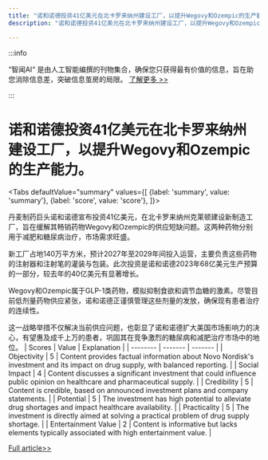 ```yaml
---
title: "诺和诺德投资41亿美元在北卡罗来纳州建设工厂，以提升Wegovy和Ozempic的生产能力。"
description: "诺和诺德投资41亿美元在北卡罗来纳州建设工厂，以提升Wegovy和Ozempic的生产能力。"

---
```



:::info

“智闻AI“ 是由人工智能编撰的刊物集合，确保您只获得最有价值的信息，旨在助您消除信息差，突破信息茧房的局限。  [了解更多 >>](/)

:::

# 诺和诺德投资41亿美元在北卡罗来纳州建设工厂，以提升Wegovy和Ozempic的生产能力。


<Tabs
	defaultValue="summary"
	values={[
	{label: 'summary', value: 'summary'},
	{label: 'score', value: 'score'},
]}>
<TabItem value="summary">


丹麦制药巨头诺和诺德宣布投资41亿美元，在北卡罗来纳州克莱顿建设新制造工厂，旨在缓解其畅销药物Wegovy和Ozempic的供应短缺问题。这两种药物分别用于减肥和糖尿病治疗，市场需求旺盛。

新工厂占地140万平方米，预计2027年至2029年间投入运营，主要负责这些药物的注射器和注射笔的灌装与包装。此次投资是诺和诺德2023年68亿美元生产预算的一部分，较去年的40亿美元有显著增长。

Wegovy和Ozempic属于GLP-1类药物，模拟抑制食欲和调节血糖的激素。尽管目前低剂量药物供应紧张，诺和诺德正谨慎管理这些剂量的发放，确保现有患者治疗的连续性。

这一战略举措不仅解决当前供应问题，也彰显了诺和诺德扩大美国市场影响力的决心，有望惠及成千上万的患者，巩固其在竞争激烈的糖尿病和减肥治疗市场中的地位。
</TabItem>
<TabItem value="score">
	| Scores     | Value   | Explanation |
	| -------- | ------- | ------- |
	| Objectivity  | 5    | Content provides factual information about Novo Nordisk's investment and its impact on drug supply, with balanced reporting.    |
	| Social Impact | 4     | Content discusses a significant investment that could influence public opinion on healthcare and pharmaceutical supply.    |
	| Credibility    | 5    | Content is credible, based on announced investment plans and company statements.    |
	| Potential    | 5    | The investment has high potential to alleviate drug shortages and impact healthcare availability.    |
	| Practicality    | 5    | The investment is directly aimed at solving a practical problem of drug supply shortage.    |
	| Entertainment Value    | 2    | Content is informative but lacks elements typically associated with high entertainment value.    |
</TabItem>
</Tabs>

[Full article>>](https://www.cnbc.com/2024/06/24/novo-nordisk-nc-facility-wegovy-ozempic-output.html)
